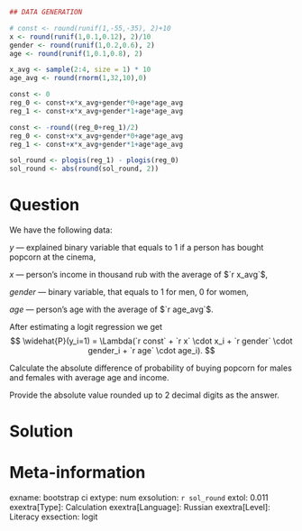 ```r
## DATA GENERATION

# const <- round(runif(1,-55,-35), 2)+10
x <- round(runif(1,0.1,0.12), 2)/10
gender <- round(runif(1,0.2,0.6), 2)
age <- round(runif(1,0.1,0.8), 2)

x_avg <- sample(2:4, size = 1) * 10
age_avg <- round(rnorm(1,32,10),0) 

const <- 0
reg_0 <- const+x*x_avg+gender*0+age*age_avg
reg_1 <- const+x*x_avg+gender*1+age*age_avg

const <- -round((reg_0+reg_1)/2)
reg_0 <- const+x*x_avg+gender*0+age*age_avg
reg_1 <- const+x*x_avg+gender*1+age*age_avg

sol_round <- plogis(reg_1) - plogis(reg_0)
sol_round <- abs(round(sol_round, 2))


```

Question
========

We have the following data: 

$y$ — explained binary variable that equals to 1 if a person has bought popcorn at the cinema,

$x$ — person's income in thousand rub with the average of $`r x_avg`$,

$gender$ — binary variable, that equals to 1 for men, 0 for women,

$age$ — person's age   with the average of  $`r age_avg`$.

After estimating a logit regression we get
$$
\widehat{P}(y_i=1) = \Lambda(`r const` + `r x` \cdot x_i + `r gender` \cdot gender_i + `r age` \cdot age_i).
$$

Calculate the absolute difference of probability of buying popcorn for males and females with average age and income.

Provide the absolute value rounded  up to 2 decimal digits as the answer.

Solution
========


Meta-information
================
exname: bootstrap ci 
extype: num
exsolution: `r sol_round`
extol: 0.011
exextra[Type]: Calculation
exextra[Language]: Russian
exextra[Level]: Literacy
exsection: logit
